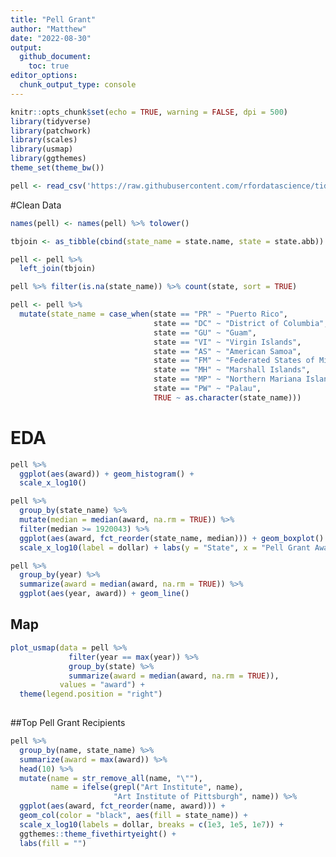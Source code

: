```yaml
---
title: "Pell Grant"
author: "Matthew"
date: "2022-08-30"
output: 
  github_document:
    toc: true
editor_options: 
  chunk_output_type: console
---
```


```r
knitr::opts_chunk$set(echo = TRUE, warning = FALSE, dpi = 500)
library(tidyverse)
library(patchwork)
library(scales)
library(usmap)
library(ggthemes)
theme_set(theme_bw())
```


```r
pell <- read_csv('https://raw.githubusercontent.com/rfordatascience/tidytuesday/master/data/2022/2022-08-30/pell.csv')
```

#Clean Data
```r
names(pell) <- names(pell) %>% tolower()

tbjoin <- as_tibble(cbind(state_name = state.name, state = state.abb))

pell <- pell %>% 
  left_join(tbjoin)

pell %>% filter(is.na(state_name)) %>% count(state, sort = TRUE)

pell <- pell %>% 
  mutate(state_name = case_when(state == "PR" ~ "Puerto Rico",
                                state == "DC" ~ "District of Columbia",
                                state == "GU" ~ "Guam",
                                state == "VI" ~ "Virgin Islands",
                                state == "AS" ~ "American Samoa",
                                state == "FM" ~ "Federated States of Micronesia",
                                state == "MH" ~ "Marshall Islands",
                                state == "MP" ~ "Northern Mariana Islands",
                                state == "PW" ~ "Palau",
                                TRUE ~ as.character(state_name)))
```



# EDA
```r
pell %>% 
  ggplot(aes(award)) + geom_histogram() +
  scale_x_log10()

pell %>% 
  group_by(state_name) %>% 
  mutate(median = median(award, na.rm = TRUE)) %>% 
  filter(median >= 1920043) %>% 
  ggplot(aes(award, fct_reorder(state_name, median))) + geom_boxplot() +
  scale_x_log10(label = dollar) + labs(y = "State", x = "Pell Grant Award")

pell %>% 
  group_by(year) %>% 
  summarize(award = median(award, na.rm = TRUE)) %>% 
  ggplot(aes(year, award)) + geom_line()
```



## Map
```r
plot_usmap(data = pell %>% 
             filter(year == max(year)) %>% 
             group_by(state) %>% 
             summarize(award = median(award, na.rm = TRUE)), 
           values = "award") +
  theme(legend.position = "right")
  
```

##Top Pell Grant Recipients
```r
pell %>% 
  group_by(name, state_name) %>% 
  summarize(award = max(award)) %>% 
  head(10) %>% 
  mutate(name = str_remove_all(name, "\""),
         name = ifelse(grepl("Art Institute", name), 
                       "Art Institute of Pittsburgh", name)) %>% 
  ggplot(aes(award, fct_reorder(name, award))) + 
  geom_col(color = "black", aes(fill = state_name)) +
  scale_x_log10(labels = dollar, breaks = c(1e3, 1e5, 1e7)) + 
  ggthemes::theme_fivethirtyeight() +
  labs(fill = "")
```
